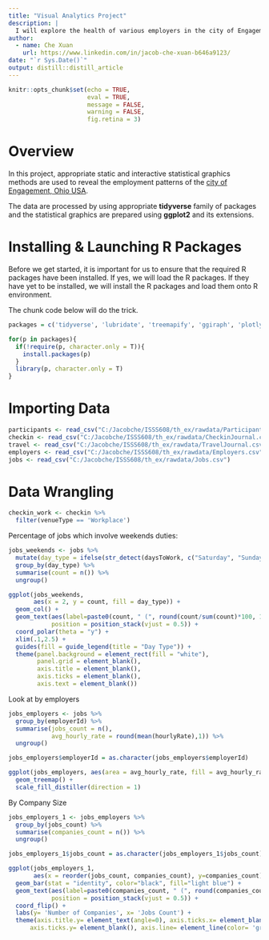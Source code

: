 ```yaml
---
title: "Visual Analytics Project"
description: |
  I will explore the health of various employers in the city of Engagement, Ohio USA.
author:
  - name: Che Xuan 
    url: https://www.linkedin.com/in/jacob-che-xuan-b646a9123/
date: "`r Sys.Date()`"
output: distill::distill_article
---
```


```r
knitr::opts_chunk$set(echo = TRUE, 
                      eval = TRUE,
                      message = FALSE,
                      warning = FALSE,
                      fig.retina = 3)
```

# Overview

In this project, appropriate static and interactive statistical graphics methods are used to reveal the employment patterns of the [city of Engagement, Ohio USA](https://vast-challenge.github.io/2022/).

The data are processed by using appropriate **tidyverse** family of packages and the statistical graphics are prepared using **ggplot2** and its extensions.


# Installing & Launching R Packages

Before we get started, it is important for us to ensure that the required R packages have been installed. If yes, we will load the R packages. If they have yet to be installed, we will install the R packages and load them onto R environment.

The chunk code below will do the trick.

```r
packages = c('tidyverse', 'lubridate', 'treemapify', 'ggiraph', 'plotly', 'DT', 'patchwork', 'gganimate', 'treemap', 'd3treeR')

for(p in packages){
  if(!require(p, character.only = T)){
    install.packages(p)
  }
  library(p, character.only = T)
}

```

# Importing Data

```r
participants <- read_csv("C:/Jacobche/ISSS608/th_ex/rawdata/Participants.csv")
checkin <- read_csv("C:/Jacobche/ISSS608/th_ex/rawdata/CheckinJournal.csv")
travel <- read_csv("C:/Jacobche/ISSS608/th_ex/rawdata/TravelJournal.csv")
employers <- read_csv("C:/Jacobche/ISSS608/th_ex/rawdata/Employers.csv")
jobs <- read_csv("C:/Jacobche/ISSS608/th_ex/rawdata/Jobs.csv")
```

# Data Wrangling

```r
checkin_work <- checkin %>%
  filter(venueType == 'Workplace')
```

Percentage of jobs which involve weekends duties:

```r
jobs_weekends <- jobs %>%
  mutate(day_type = ifelse(str_detect(daysToWork, c("Saturday", "Sunday")) == TRUE, "weekends", "weekdays")) %>%
  group_by(day_type) %>%
  summarise(count = n()) %>%
  ungroup()
```

```r
ggplot(jobs_weekends, 
       aes(x = 2, y = count, fill = day_type)) +
  geom_col() +
  geom_text(aes(label=paste0(count, " (", round(count/sum(count)*100, 1), "%)")),
            position = position_stack(vjust = 0.5)) +
  coord_polar(theta = "y") +
  xlim(.1,2.5) +
  guides(fill = guide_legend(title = "Day Type")) +
  theme(panel.background = element_rect(fill = "white"),
        panel.grid = element_blank(),
        axis.title = element_blank(),
        axis.ticks = element_blank(),
        axis.text = element_blank())
```

Look at by employers

```r
jobs_employers <- jobs %>%
  group_by(employerId) %>%
  summarise(jobs_count = n(),
            avg_hourly_rate = round(mean(hourlyRate),1)) %>%
  ungroup()
```

```r
jobs_employers$employerId = as.character(jobs_employers$employerId)
```


```r
ggplot(jobs_employers, aes(area = avg_hourly_rate, fill = avg_hourly_rate)) +
  geom_treemap() +
  scale_fill_distiller(direction = 1)
```

By Company Size

```r
jobs_employers_1 <- jobs_employers %>%
  group_by(jobs_count) %>%
  summarise(companies_count = n()) %>%
  ungroup()
```

```r
jobs_employers_1$jobs_count = as.character(jobs_employers_1$jobs_count)
```

```r
ggplot(jobs_employers_1, 
       aes(x = reorder(jobs_count, companies_count), y=companies_count)) +
  geom_bar(stat = "identity", color="black", fill="light blue") +
  geom_text(aes(label=paste0(companies_count, " (", round(companies_count/sum(companies_count)*100, 1), "%)")),
            position = position_stack(vjust = 0.5)) +
  coord_flip() +
  labs(y= 'Number of Companies', x= 'Jobs Count') +
  theme(axis.title.y= element_text(angle=0), axis.ticks.x= element_blank(), axis.text.x=element_blank(),
      axis.ticks.y= element_blank(), axis.line= element_line(color= 'grey'))
```








